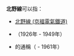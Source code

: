 '''北野線'''可以指：
*[[北野線_(京福電氣鐵道)|北野線 (京福電氣鐵道)]]
*{{link-ja|北野線 (阪急電鐵)|阪急北野線}}（1926年 - 1949年）
*{{link-ja|堀川線|京都市電堀川線}}的通稱（ - 1961年）
{{消歧义|cat=三字消歧義}}